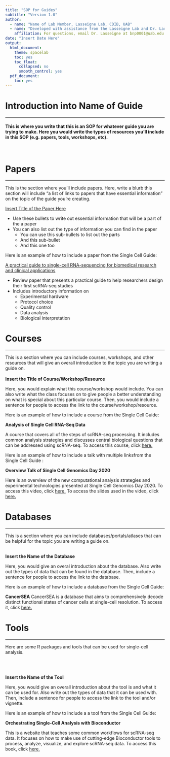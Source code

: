 ```yaml
---
title: "SOP for Guides"
subtitle: "Version 1.0"
author: 
  - name: "Name of Lab Member, Lasseigne Lab, CDIB, UAB"
  - name: "Developed with assistance from the Lasseigne Lab and Dr. Lara Ianov, UAB"
    affiliation: For questions, email Dr. Lasseigne at bnp0001@uab.edu
date: "Insert Date Here"
output:
  html_document:
    theme: spacelab
    toc: yes
    toc_float:
      collapsed: no
      smooth_control: yes
  pdf_document:
    toc: yes
---
```



# Introduction into Name of Guide
***
#### This is where you write that this is an SOP for whatever guide you are trying to make. Here you would write the types of resources you'll include in this SOP (e.g. papers, tools, workshops, etc).
<br>


# Papers
***
This is the section where you'll include papers. Here, write a blurb this section will include "a list of links to papers that have essential information" on the topic of the guide you're creating.
<br>

<a href="insert web url here">Insert Title of the Paper Here</a>

* Use these bullets to write out essential information that will be a part of the a paper
* You can also list out the type of information you can find in the paper
  * You can use this sub-bullets to list out the parts
  * And this sub-bullet
  * And this one too

 
Here is an example of how to include a paper from the Single Cell Guide:

<a href="https://genomemedicine.biomedcentral.com/articles/10.1186/s13073-017-0467-4">A practical guide to single-cell RNA-sequencing for biomedical research and clinical applications</a>

* Review paper that presents a practical guide to help researchers design their first scRNA-seq studies
* Includes introductory information on 
  * Experimental hardware
  * Protocol choice
  * Quality control
  * Data analysis
  * Biological interpretation 

# Courses
*** 
This is a section where you can include courses, workshops, and other resources that will give an overall introduction to the topic you are writing a guide on.
<br>
<br>
**Insert the Title of Course/Workshop/Resource**

Here, you would explain what this course/workshop would include. You can also write what the class focuses on to give people a better understanding on what is special about this particular course.  Then, you would include a sentence for people to access the link to the course/workshop/resource.

Here is an example of how to include a course from the Single Cell Guide:

**Analysis of Single Cell RNA-Seq Data**

A course that covers all of the steps of scRNA-seq processing. It includes common analysis strategies and discusses central biological questions that can be addressed using scRNA-seq. To access this course, click <a href="https://broadinstitute.github.io/2019_scWorkshop/index.html">here.</a>

Here is an example of how to include a talk with multiple linksfrom the Single Cell Guide :

**Overview Talk of Single Cell Genomics Day 2020**

Here is an overview of the new computational analysis strategies and experimental technologies presented at Single Cell Genomics Day 2020. 
To access this video, click <a href="https://www.youtube.com/watch?v=b9bqKulMLp8">here.</a> To access the slides used in the video, click <a href="https://satijalab.org/scgd/">here.</a>


# Databases
*** 
This is a section where you can include  databases/portals/atlases that can be helpful for the topic you are writing a guide on.
<br>
<br>

**Insert the Name of the Database**

Here, you would give an overal introduction about the database. Also write out the types of data that can be found in the database. Then, include a sentence for people to access the link to the database.

Here is an example of how to include a database from the Single Cell Guide:

**CancerSEA**
CancerSEA is a database that aims to comprehensively decode distinct functional states of cancer cells at single-cell resolution. To access it, click <a href="http://biocc.hrbmu.edu.cn/CancerSEA/home.jsp">here.</a>

# Tools
*** 
Here are some R packages and tools that can be used for single-cell analysis. 

<br>
<br>

**Insert the Name of the Tool**

Here, you would give an overall introduction about the tool is and what it can be used for. Also write out the types of data that it can be used with. Then, include a sentence for people to access the link to the tool and/or vignette.

Here is an example of how to include a a tool from the Single Cell Guide:

**Orchestrating Single-Cell Analysis with Bioconductor**

This is a website that teaches some common workflows for scRNA-seq data. It focuses on how to make use of cutting-edge Bioconductor tools to process, analyze, visualize, and explore scRNA-seq data. To access this book, click <a href="https://osca.bioconductor.org">here.</a>
